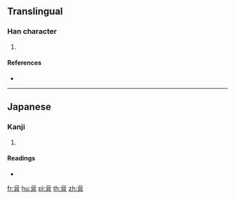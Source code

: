 {{character info/new}}
==Translingual==

===Han character===
{{Han char|rn=130|rad=肉|as=06|sn=10|four=|canj=SHSHB}}

# {{defn|Han|sort=肉06}}

====References====
* {{Han ref|kx=0982.171|dkj=29493|hdz=32073.091|uh=810B|ud=33035}}

----

==Japanese==

===Kanji===
{{ja-kanji|grade=|rs=肉06}}

# {{defn|lang=ja|sort=肉06}}

====Readings====
* {{ja-readings|on=[[きょう]] (kyō)|kun=[[おびやかす]] (obiyakasu), [[おどす]] (odosu), [[おどかす]] (odokasu)|nanori=}}

[[fr:脋]]
[[hu:脋]]
[[pl:脋]]
[[th:脋]]
[[zh:脋]]